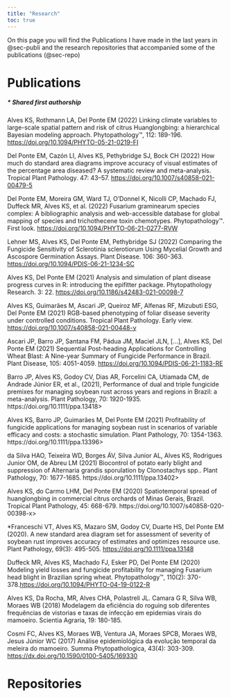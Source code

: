 ```yaml
---
title: "Research"
toc: true
---
```


On this page you will find the Publications I have made in the last years in @sec-publi and the research repositories that accompanied some of the publications (@sec-repo)

# Publications {#sec-publi}

##### \* Shared first authorship

Alves KS, Rothmann LA, Del Ponte EM (2022) Linking climate variables to large-scale spatial pattern and risk of citrus Huanglongbing: a hierarchical Bayesian modeling approach. Phytopathology™, 112: 189-196. <https://doi.org/10.1094/PHYTO-05-21-0219-FI>

Del Ponte EM, Cazón LI, Alves KS, Pethybridge SJ, Bock CH (2022) How much do standard area diagrams improve accuracy of visual estimates of the percentage area diseased? A systematic review and meta-analysis. Tropical Plant Pathology. 47: 43--57. <https://doi.org/10.1007/s40858-021-00479-5>

Del Ponte EM, Moreira GM, Ward TJ, O'Donnel K, Nicolli CP, Machado FJ, Duffeck MR, Alves KS, et al. (2022) Fusarium graminearum species complex: A bibliographic analysis and web-accessible database for global mapping of species and trichothecene toxin chemotypes. Phytopathology™. First look. <https://doi.org/10.1094/PHYTO-06-21-0277-RVW>

Lehner MS, Alves KS, Del Ponte EM, Pethybridge SJ (2022) Comparing the Fungicide Sensitivity of Sclerotinia sclerotiorum Using Mycelial Growth and Ascospore Germination Assays. Plant Disease. 106: 360-363. <https://doi.org/10.1094/PDIS-06-21-1234-SC>

Alves KS, Del Ponte EM (2021) Analysis and simulation of plant disease progress curves in R: introducing the epifitter package. Phytopathology Research. 3: 22. <https://doi.org/10.1186/s42483-021-00098-7>

Alves KS, Guimarães M, Ascari JP, Queiroz MF, Alfenas RF, Mizubuti ESG, Del Ponte EM (2021) RGB-based phenotyping of foliar disease severity under controlled conditions. Tropical Plant Pathology. Early view. <https://doi.org/10.1007/s40858-021-00448-y>

Ascari JP, Barro JP, Santana FM, Pádua JM, Maciel JLN, \[...\], Alves KS, Del Ponte EM (2021) Sequential Post-heading Applications for Controlling Wheat Blast: A Nine-year Summary of Fungicide Performance in Brazil. Plant Disease, 105: 4051-4059. <https://doi.org/10.1094/PDIS-06-21-1183-RE>

Barro JP, Alves KS, Godoy CV, Dias AR, Forcelini CA, Utiamada CM, de Andrade Júnior ER, et al., (2021), Performance of dual and triple fungicide premixes for managing soybean rust across years and regions in Brazil: a meta-analysis. Plant Pathology, 70: 1920-1935. https://doi.org/10.1111/ppa.13418\>

Alves KS, Barro JP, Guimarães M, Del Ponte EM (2021) Profitability of fungicide applications for managing soybean rust in scenarios of variable efficacy and costs: a stochastic simulation. Plant Pathology, 70: 1354-1363. https://doi.org/10.1111/ppa.13396\>

da Silva HAO, Teixeira WD, Borges ÁV, Silva Junior AL, Alves KS, Rodrigues Junior OM, de Abreu LM (2021) Biocontrol of potato early blight and suppression of Alternaria grandis sporulation by Clonostachys spp.. Plant Pathology, 70: 1677-1685. https://doi.org/10.1111/ppa.13402\>

Alves KS, do Carmo LHM, Del Ponte EM (2020) Spatiotemporal spread of huanglongbing in commercial citrus orchards of Minas Gerais, Brazil. Tropical Plant Pathology, 45: 668-679. https://doi.org/10.1007/s40858-020-00398-x\>

\*Franceschi VT, Alves KS, Mazaro SM, Godoy CV, Duarte HS, Del Ponte EM (2020). A new standard area diagram set for assessment of severity of soybean rust improves accuracy of estimates and optimizes resource use. Plant Pathology, 69(3): 495-505. <https://doi.org/10.1111/ppa.13148>

Duffeck MR, Alves KS, Machado FJ, Esker PD, Del Ponte EM (2020) Modeling yield losses and fungicide profitability for managing Fusarium head blight in Brazilian spring wheat. Phytopathology™, 110(2): 370-378.<https://doi.org/10.1094/PHYTO-04-19-0122-R>

Alves KS, Da Rocha, MR, Alves CHA, Polastreli JL. Camara G R, Silva WB, Moraes WB (2018) Modelagem da eficiência do roguing sob diferentes frequências de vistorias e taxas de infecção em epidemias virais do mamoeiro. Scientia Agraria, 19: 180-185.

Cosmi FC, Alves KS, Moraes WB, Ventura JA, Moraes SPCB, Moraes WB, Jesus Júnior WC (2017) Análise epidemiológica da evolução temporal da meleira do mamoeiro. Summa Phytopathologica, 43(4): 303-309. <https://dx.doi.org/10.1590/0100-5405/169330>

# Repositories {#sec-repo} 
